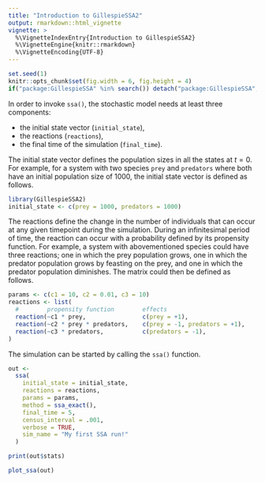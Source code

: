 ```yaml
---
title: "Introduction to GillespieSSA2"
output: rmarkdown::html_vignette
vignette: >
  %\VignetteIndexEntry{Introduction to GillespieSSA2}
  %\VignetteEngine{knitr::rmarkdown}
  %\VignetteEncoding{UTF-8}
---
```


<!-- github markdown built using 
rmarkdown::render("vignettes/an_introduction.Rmd", output_format = "github_document")
-->


```r
set.seed(1)
knitr::opts_chunk$set(fig.width = 6, fig.height = 4)
if("package:GillespieSSA" %in% search()) detach("package:GillespieSSA", unload=TRUE) 
```


In order to invoke `ssa()`, the stochastic model needs at least three components:

* the initial state vector (`initial_state`),
* the reactions (`reactions`),
* the final time of the simulation (`final_time`).

The initial state vector defines the population sizes in all the states
at $t = 0$. For example, for a system with two species `prey` and `predators`
where both have an initial population size of 1000, the initial state vector
is defined as follows.
```r
library(GillespieSSA2)
initial_state <- c(prey = 1000, predators = 1000)
```

The reactions define the change in the number of individuals that can 
occur at any given timepoint during the simulation.
During an infinitesimal period of time, the reaction can occur with a 
probability defined by its propensity function.
For example, a system with abovementioned species could have three reactions;
one in which the prey population grows, one in which the predator
population grows by feasting on the prey, and one in which the predator
population diminishes. The matrix could then be defined as follows.
```r
params <- c(c1 = 10, c2 = 0.01, c3 = 10)
reactions <- list(
  #        propensity function        effects                          name for reaction
  reaction(~c1 * prey,                c(prey = +1),                    name = "prey_up"),
  reaction(~c2 * prey * predators,    c(prey = -1, predators = +1),    name = "predation"),
  reaction(~c3 * predators,           c(predators = -1),               name = "pred_down")
)
```

The simulation can be started by calling the `ssa()` function.
```r
out <- 
  ssa(
    initial_state = initial_state,
    reactions = reactions,
    params = params,
    method = ssa_exact(),
    final_time = 5,
    census_interval = .001,
    verbose = TRUE,
    sim_name = "My first SSA run!"
  )
```

```r
print(out$stats)
```

```r
plot_ssa(out)
```
